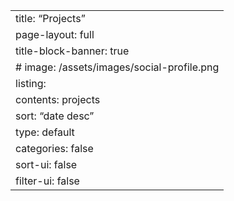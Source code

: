 ---
title: "Projects"
page-layout: full
title-block-banner: true
# image: /assets/images/social-profile.png
listing:
  contents: projects
  sort: "date desc"
  type: default
  categories: false
  sort-ui: false
  filter-ui: false
---